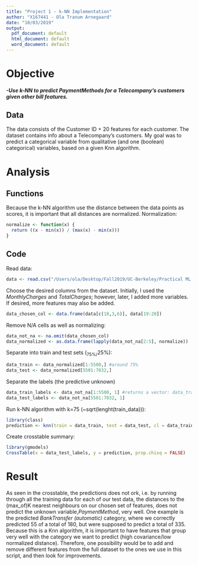 ```yaml
---
title: "Project 1 - k-NN Implementation"
author: "X167441 - Ola Tranum Arnegaard"
date: "10/03/2019"
output:
  pdf_document: default
  html_document: default
  word_document: default
---
```

# Objective
##### -Use k-NN to predict PaymentMethods for a Telecompany's customers given other bill features.

## Data
The data consists of the Customer ID + 20 features for each customer. The dataset contains info about a Telecompany's customers. My goal was to predict a categorical variable from qualitative (and one (boolean) categorical) variables, based on a given Knn algorithm.

# Analysis

## Functions
Because the k-NN algorithm use the distance between the data points as scores, it is important that all distances are normalized.
Normalization:
```r
normalize <- function(x) {
  return ((x - min(x)) / (max(x) - min(x)))
}
```

## Code

Read data:
```r
data <- read.csv("/Users/ola/Desktop/Fall2019/UC-Berkeley/Practical ML (R)/TelecompanyChurn/churn.csv", header = TRUE)
```
Choose the desired columns from the dataset. Initially, I used the *MonthlyCharges* and *TotalCharges*; however, later, I added more variables. If desired, more features may also be added.
```r
data_chosen_col <- data.frame(data[c(18,3,6)], data[19:20])
```
Remove N/A cells as well as normalizing:
```r
data_not_na <- na.omit(data_chosen_col)
data_normalized <- as.data.frame(lapply(data_not_na[2:5], normalize))
```
Separate into train and test sets (~75%/~25%):
```r
data_train <- data_normalized[1:5500,] #around 75%
data_test <- data_normalized[5501:7032,]
```
Separate the labels (the predictive unknown)
```r
data_train_labels <- data_not_na[1:5500, 1] #returns a vector: data_train_labels[1:10]
data_test_labels <- data_not_na[5501:7032, 1]
```
Run k-NN algorithm with k=75 (~sqrt(lenght(train_data))):
```r
library(class)
prediction <- knn(train = data_train, test = data_test, cl = data_train_labels, k = 75)
```
Create crosstable summary:
```r
library(gmodels)
CrossTable(x = data_test_labels, y = prediction, prop.chisq = FALSE)
```

# Result
As seen in the crosstable, the predictions does not ork, i.e. by running through all the training data for each of our test data, the distances to the (max_of)K nearest neighbours on our chosen set of features, does not predict the unknown variable,*PaymentMethod*, very well. One example is the predicted *BankTransfer (automatic)* category, where we correctly predicted 55 of a total of 180, but were supposed to predict a total of 335. Because this is a Knn algorithm, it is important to have features that group very well with the category we want to predict (high covariance/low normalized distance). Therefore, one possibility would be to add and remove different features from the full dataset to the ones we use in this script, and then look for improvements.
